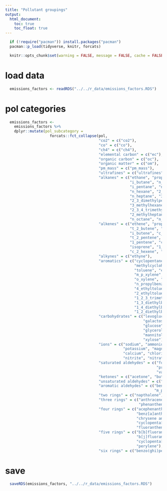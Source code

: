 ```yaml
---
title: "Pollutant groupings"
output:
  html_document:
    toc: true
    toc_float: true
---
```


```r
  if (!require("pacman")) install.packages("pacman")
  pacman::p_load(tidyverse, knitr, forcats)
```

```r
  knitr::opts_chunk$set(warning = FALSE, message = FALSE, cache = FALSE)
```

# load data

```r
  emissions_factors <- readRDS("../../r_data/emissions_factors.RDS")
```

# pol categories

```r
  emissions_factors <- 
    emissions_factors %>%
    dplyr::mutate(pol_subcategory =
                    forcats::fct_collapse(pol,
                                          "co2" = c("co2"),
                                          "co" = c("co"),
                                          "ch4" = c("ch4"),
                                          "elemental carbon" = c("ec"),
                                          "organic carbon" = c("oc"),
                                          "organic matter" = c("om"),
                                          "pm_mass" = c("pm_mass"),
                                          "ultrafines" = c("ultrafines"),
                                          "alkanes" = c("ethane", "propane",
                                                        "i_butane", "n_butane",
                                                        "i_pentane", "n_pentane",
                                                        "n_hexane", "2_4_dimethylpentane",
                                                        "n_heptane", "3_methylpentane",
                                                        "2_3_dimethylpentane", "2_methylhexane",
                                                        "3_methylhexane", "2_2_4_trimethylpentane",
                                                        "2_3_4_trimethylpentane",
                                                        "2_methylheptane", "3_methylheptane",
                                                        "n_octane", "n_nonane", "n_decane"),
                                          "alkenes" = c("ethene", "propene",
                                                        "t_2_butene", "1_butene",
                                                        "i_butene", "c_2_butene",
                                                        "t_2_pentene", "2_methyl_2_butene",
                                                        "1_pentene", "c_2_pentene",
                                                        "isoprene", "1_hexene",
                                                        "c_2_hexene", "a_pinene"),
                                          "alkynes" = c("ethyne"),
                                          "aromatics" = c("cyclopentane", "cyclohexane",
                                                          "methylcyclohexane", "benzene",
                                                          "toluene", "ethylbenzene",
                                                          "m_p_xylene", "styrene",
                                                          "o_xylene", "i_propylbenzene",
                                                          "n_propylbenzene", "3_ethyltoluene",
                                                          "4_ethyltoluene", "1_3_5_trimethylbenzene",
                                                          "2_ethyltoluene", "1_2_4_trimethylbenzene",
                                                          "1_2_3_trimethylbenzene",
                                                          "1_3_diethylbenzene",
                                                          "1_4_diethylbenzene",
                                                          "1_2_diethylbenzene"),
                                          "carbohydrates" = c("levoglucosan", "mannosan",
                                                              "galactosan", "galactose",
                                                              "glucose", "mannose",
                                                              "glycerol", "threitol",
                                                              "mannitol", "arabinose",
                                                              "xylose"),
                                          "ions" = c("sodium", "ammonium",
                                                     "potassium", "magnesium",
                                                     "calcium", "chloride",
                                                     "nitrite", "nitrate", "sulfate"),
                                          "saturated aldehydes" = c("formaldehyde", "acetaldehyde",
                                                                    "propionaldehyde", "butyraldehyde",
                                                                    "valeraldehyde", "hexaldehyde"),
                                          "ketones" = c("acetone", "butanone", "isovaleraldehyde"),
                                          "unsaturated aldehydes" = c("acrolein", "crotonaldehyde", "methacrolein"),
                                          "aromatic aldehydes" = c("benzaldehyde", "o_tolualdehyde",
                                                                   "m_p_tolualdehyde", "2_5_dimethylbenzaldehyde"),
                                          "two rings" = c("napthalene"),
                                          "three rings" = c("anthracene", "fluorene",
                                                            "phenanthene"),
                                          "four rings" = c("acephenanthrylene", "b[a]pyrene",
                                                           "benz[a]anthracene", "benzo[c]phenanthrene",
                                                           "chrysene and triphenylene",
                                                           "cyclopenta[ce]phenanthrylene", "pyrene",
                                                           "fluoranthene"),
                                          "five rings" = c("b[b]fluoranthene", "b[e]pyrene", "b[k]fluoranthene",
                                                           "b[j]fluoranthene", "benzo[ghi]fluoranthene",
                                                           "cyclopenta[cd]pyrene", "dibenzo(ah)anthracene",
                                                           "perylene"),
                                          "six rings" = c("benzo(ghi)perylene", "indeno(1,2,3) cd pyrene")))
```

# save

```r
  saveRDS(emissions_factors, "../../r_data/emissions_factors.RDS")
```
